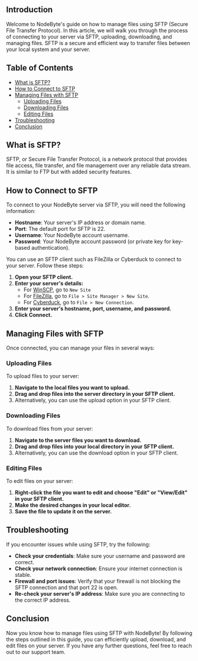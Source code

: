 ## Introduction

Welcome to NodeByte's guide on how to manage files using SFTP (Secure File Transfer Protocol). In this article, we will walk you through the process of connecting to your server via SFTP, uploading, downloading, and managing files. SFTP is a secure and efficient way to transfer files between your local system and your server.

## Table of Contents

- [What is SFTP?](#what-is-sftp)
- [How to Connect to SFTP](#how-to-connect-to-sftp)
- [Managing Files with SFTP](#managing-files-with-sftp)
  - [Uploading Files](#uploading-files)
  - [Downloading Files](#downloading-files)
  - [Editing Files](#editing-files)
- [Troubleshooting](#troubleshooting)
- [Conclusion](#conclusion)

## What is SFTP?

SFTP, or Secure File Transfer Protocol, is a network protocol that provides file access, file transfer, and file management over any reliable data stream. It is similar to FTP but with added security features.

## How to Connect to SFTP

To connect to your NodeByte server via SFTP, you will need the following information:

- **Hostname**: Your server's IP address or domain name.
- **Port**: The default port for SFTP is 22.
- **Username**: Your NodeByte account username.
- **Password**: Your NodeByte account password (or private key for key-based authentication).

You can use an SFTP client such as FileZilla or Cyberduck to connect to your server. Follow these steps:

1. **Open your SFTP client.**
2. **Enter your server's details:**
   - For [WinSCP](https://winscp.net/eng/index.php), go to `New Site`
   - For [FileZilla](https://filezilla-project.org/), go to `File > Site Manager > New Site`.
   - For [Cyberduck](https://cyberduck.io/), go to `File > New Connection`.
3. **Enter your server's hostname, port, username, and password.**
4. **Click Connect.**

## Managing Files with SFTP

Once connected, you can manage your files in several ways:

### Uploading Files

To upload files to your server:

1. **Navigate to the local files you want to upload.**
2. **Drag and drop files into the server directory in your SFTP client.**
3. Alternatively, you can use the upload option in your SFTP client.

### Downloading Files

To download files from your server:

1. **Navigate to the server files you want to download.**
2. **Drag and drop files into your local directory in your SFTP client.**
3. Alternatively, you can use the download option in your SFTP client.

### Editing Files

To edit files on your server:

1. **Right-click the file you want to edit and choose "Edit" or "View/Edit" in your SFTP client.**
2. **Make the desired changes in your local editor.**
3. **Save the file to update it on the server.**

## Troubleshooting

If you encounter issues while using SFTP, try the following:

- **Check your credentials**: Make sure your username and password are correct.
- **Check your network connection**: Ensure your internet connection is stable.
- **Firewall and port issues**: Verify that your firewall is not blocking the SFTP connection and that port 22 is open.
- **Re-check your server's IP address**: Make sure you are connecting to the correct IP address.

## Conclusion

Now you know how to manage files using SFTP with NodeByte! By following the steps outlined in this guide, you can efficiently upload, download, and edit files on your server. If you have any further questions, feel free to reach out to our support team.
